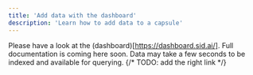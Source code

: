 ```yaml
---
title: 'Add data with the dashboard'
description: 'Learn how to add data to a capsule'
---
```

Please have a look at the (dashboard)[https://dashboard.sid.ai/]. Full documentation is coming here soon.
<Info>Data may take a few seconds to be indexed and available for querying.</Info>
{/* TODO: add the right link */}